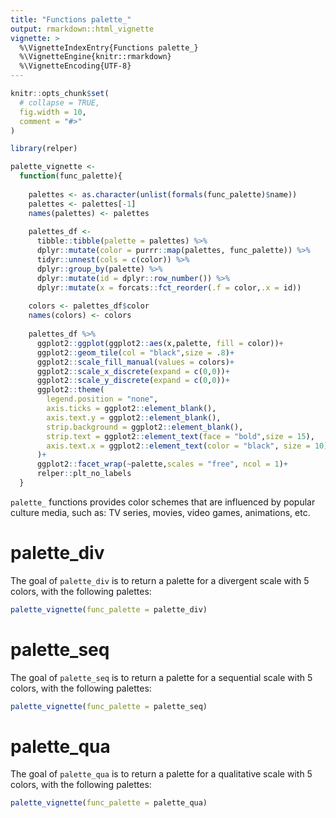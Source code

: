 ```yaml
---
title: "Functions palette_"
output: rmarkdown::html_vignette
vignette: >
  %\VignetteIndexEntry{Functions palette_}
  %\VignetteEngine{knitr::rmarkdown}
  %\VignetteEncoding{UTF-8}
---
```


```r
knitr::opts_chunk$set(
  # collapse = TRUE,
  fig.width = 10,
  comment = "#>"
)
```

```r
library(relper)

palette_vignette <-
  function(func_palette){
    
    palettes <- as.character(unlist(formals(func_palette)$name)) 
    palettes <- palettes[-1]
    names(palettes) <- palettes
    
    palettes_df <-
      tibble::tibble(palette = palettes) %>% 
      dplyr::mutate(color = purrr::map(palettes, func_palette)) %>% 
      tidyr::unnest(cols = c(color)) %>% 
      dplyr::group_by(palette) %>% 
      dplyr::mutate(id = dplyr::row_number()) %>% 
      dplyr::mutate(x = forcats::fct_reorder(.f = color,.x = id))
    
    colors <- palettes_df$color
    names(colors) <- colors
    
    palettes_df %>% 
      ggplot2::ggplot(ggplot2::aes(x,palette, fill = color))+
      ggplot2::geom_tile(col = "black",size = .8)+
      ggplot2::scale_fill_manual(values = colors)+
      ggplot2::scale_x_discrete(expand = c(0,0))+
      ggplot2::scale_y_discrete(expand = c(0,0))+
      ggplot2::theme(
        legend.position = "none",
        axis.ticks = ggplot2::element_blank(),
        axis.text.y = ggplot2::element_blank(),
        strip.background = ggplot2::element_blank(),
        strip.text = ggplot2::element_text(face = "bold",size = 15),
        axis.text.x = ggplot2::element_text(color = "black", size = 10)
      )+
      ggplot2::facet_wrap(~palette,scales = "free", ncol = 1)+
      relper::plt_no_labels
  }
```

`palette_` functions provides color schemes that are influenced by popular culture media, such as: TV series, movies, video games, animations, etc.

# palette_div

The goal of `palette_div` is to return a palette for a divergent scale with 5 colors, with the following palettes:


```r

palette_vignette(func_palette = palette_div)

```

# palette_seq

The goal of `palette_seq` is to return a palette for a sequential scale with 5 colors, with the following palettes:

```r

palette_vignette(func_palette = palette_seq)

```

# palette_qua

The goal of `palette_qua` is to return a palette for a qualitative scale with 5 colors, with the following palettes:

```r

palette_vignette(func_palette = palette_qua)

```
